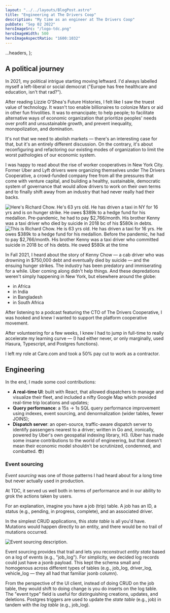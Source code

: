 ```yaml
---
layout: "../../layouts/BlogPost.astro"
title: "Engineering at The Drivers Coop"
description: "My time as an engineer at The Drivers Coop"
pubDate: "Sep 02 2022"
heroImageSrc: "/logo-tdc.png"
heroImageWidth: 500
heroImageAspectRatio: "1600:1032"
---
```


  ...headers,
};

## A political journey

In 2021, my political intrigue starting moving leftward. I'd always labelled myself a left-liberal
or <Link external href="https://en.wikipedia.org/wiki/Social_democracy">social democrat</Link> ("Europe has free healthcare and education, isn't that rad?").

After reading
Lizzie O'Shea's <Link class="italic" external href="https://www.versobooks.com/books/3747-future-histories">Future Histories</Link>,
I felt like I saw the truest value of technology. It wasn't too enable billionaires to colonize Mars or aid in other fun frivolities.
It was to emancipate; to help people; to facilitate alternative ways of economic organization that
prioritize peoples' needs over profit and unsustainable growth,
and prevent inequality, monopolization, and domination.

It's not that we need to abolish markets — there's an
interesting <Link external href="https://www.versobooks.com/books/2822-the-people-s-republic-of-walmart">case</Link> for
that, but it's an entirely different discussion. On the contrary, it's about reconfiguring and refactoring our existing
modes of organization to limit the worst pathologies of our economic system.

I was happy to read about
the <Link external href="https://www.mutualinterest.coop/2021/09/why-has-new-york-seen-a-boom-in-new-worker-cooperatives">rise of worker cooperatives</Link> in New York City.
Former Uber and Lyft drivers were organizing themselves under The Drivers Cooperative,
a crowd-funded company free from all the pressures that come with venture capital,
and building a healthy, sustainable, democratic system of governance that would allow drivers to work on their own terms
and to finally shift away from an industry that had never really had their backs.

<div class="flex justify-center my-8 space-x-4">
  <Link href="/tdc/kenny-chow-1.png" external>
    <Image
      format="webp"
      height={340}
      aspectRatio="1198:1456"
      src="/tdc/kenny-chow-1.png"
      alt="Here's Richard Chow. He's 63 yrs old. He has driven a taxi in NY for 16 yrs and is on hunger strike. He owes $389k to a hedge fund for his medallion. Pre-pandemic, he had to pay $2,766/month. His brother Kenny was a taxi driver who died by suicide in 2018 bc of his $580k in debts."
    />
  </Link>
  <Link href="/tdc/kenny-chow-2.png" external>
    <Image
      format="webp"
      height={340}
      aspectRatio="1092:2090"
      src="/tdc/kenny-chow-2.png"
      alt="This is Richard Chow. He is 63 yrs old. He has driven a taxi for 16 yrs. He owes $389k to a hedge fund for his medallion. Before the pandemic, he had to pay $2,766/month. His brother Kenny was a taxi driver who committed suicide in 2018 bc of his debts. He owed $580k at the time"
    />
  </Link>
</div>

In Fall 2021, I heard about the story
of <Link external href="https://www.nytimes.com/2019/12/23/nyregion/nyc-taxi-suicides.html">Kenny Chow</Link> — a cab driver
who was drowning in $750,000 debt and eventually died by suicide — and the
ensuing <Link external href="https://www.youtube.com/watch?v=ZqRHHUky0Lc">hunger strikes</Link>.
The industry has been predatory and immiserating for a while. Uber coming along didn't help things.
And these <Link external href="https://jacobin.com/2022/07/uber-files-leak-global-war-workers-lobbying">depredations</Link> weren't simply happening in New York, but elsewhere around the globe:

- in <Link external href="https://www.un.org/africarenewal/magazine/august-november-2017/africa%E2%80%99s-app-based-taxis-battle-uber-over-market-share">Africa</Link>
- in <Link external href="https://indianexpress.com/article/india/trade-unions-demand-action-uber-india-governments-rein-corrupt-practices-8026946/">India</Link>
- in <Link external href="https://news.techworkerscoalition.org/2022/04/12/issue-6/">Bangladesh</Link>
- in <Link external href="https://www.washingtonpost.com/business/2022/07/11/uber-driver-south-africa-attacks/">South Africa</Link>

After listening to a <Link external href="https://open.spotify.com/episode/57UHLh0MiizZYdOTfaqNLn?si=80a1ab9369fa4d91">podcast</Link> featuring
the CTO of The Drivers Cooperative, I was hooked and knew
I wanted to support
the <Link external href="https://en.wikipedia.org/wiki/Platform_cooperative">platform cooperative</Link> movement.

After volunteering for a few weeks, I knew I had to jump in full-time to
really accelerate my learning curve — (I had either never, or only marginally,
used <Link external href="https://hasura.io/">Hasura</Link>, Typescript, and <Link external href="https://www.postgresql.org/docs/current/plpgsql.html">Postgres functions</Link>).

I left my <Link external href="/blog/care-dot-com">role at Care.com</Link> and took a 50% pay cut to work as a contractor.

## Engineering

In the end, I made some cool contributions:

- **A real-time UI**: built with React, that allowed dispatchers to manage and visualize their fleet, and included a nifty Google Map which provided real-time trip locations and updates;
- **Query performance**: a 15s -> 1s SQL query performance improvement using indexes, event sourcing, and denormalization (wider tables, fewer JOINS);
- **Dispatch server**: an open-source, traffic-aware <Link external href="https://github.com/kevinmichaelchen/api-dispatch/">dispatch server</Link> to identify passengers nearest to a driver;
  written in Go and, ironically, powered by Uber's own geospatial indexing library, H3. (Uber has made some insane contributions to the world of engineering, but that doesn't mean
  their economic model shouldn't be scrutinized, condemned, and combatted. 😎)

### Event sourcing

_Event sourcing_ was one of those patterns I had heard about for a long time but never actually used in production.

At TDC, it served us well both in terms of performance and in our ability to grok the actions taken by users.

For an explanation, imagine you have a job (trip) table. A job has an ID, a status (e.g., pending, in progress, complete), and an associated driver.

In the simplest CRUD applications, this _state table_ is all you'd have.
Mutations would happen directly to an entity, and there would be no trail of mutations occurred.

<div class="flex justify-center my-8 space-x-4">
  <Link href="/tdc/event-sourcing.png" external>
    <Image
      format="webp"
      width={420}
      aspectRatio="1716:1470"
      src="/tdc/event-sourcing.png"
      alt="Event sourcing description."
    />
  </Link>
</div>

Event sourcing provides that trail and lets you reconstruct _entity state_ based on a log of events (e.g., "job_log").
For simplicity, we decided log records could just have a jsonb payload. This kept the schema small and homogenous across
different types of tables (e.g., job_log, driver_log, vehicle_log — they all had that familiar jsonb column).

From the perspective of the UI client, instead of doing CRUD on the job table, they would shift to doing
change is you do inserts on the log table. The "event type" field is useful for distinguishing creations, updates,
and deletions. <Link external href="https://www.postgresql.org/docs/current/plpgsql-trigger.html">Postgres triggers</Link> are
used to update the _state table_ (e.g., job) in tandem with the _log
table_ (e.g., job_log).
